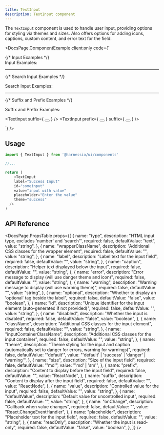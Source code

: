 ```yaml
---
title: TextInput
description: TextInput component
---
```


The `TextInput` component is used to handle user input, providing options for styling via themes and sizes.
Also offers options for adding icons, captions, custom content, and error text for the field.


<DocsPage.ComponentExample
  client:only
  code={`
  <div className="flex flex-col gap-12 min-w-[400px]">
  {/* Input Examples */}
  <div className="font-bold w-full mb-2">Input Examples:</div>
  <TextInput placeholder="Enter the value" />
  <TextInput disabled placeholder="Username" label="Disabled Input" />
  <TextInput 
    label="Success Input" 
    id="someinput" 
    value="input with value" 
    placeholder="Enter the value" 
    theme="success" 
  />
  <TextInput 
    theme="danger" 
    label="Input with Error" 
    error="This field is required" 
  />
  <TextInput 
    theme="warning" 
    label="Input with Warning" 
    warning="Please double-check this field" 
  />
  <TextInput 
    size="sm" 
    label="Small Input" 
    placeholder="Enter the small value" 
  />
  
  <hr />

{/* Search Input Examples */}

<div className="font-bold w-full mb-2">Search Input Examples:</div>
<SearchInput />
<SearchInput disabled />

<hr />

{/* Suffix and Prefix Examples */}

<div className="font-bold w-full mb-2">Suffix and Prefix Examples:</div>

<TextInput prefix="https://" suffix=".com" />
<TextInput size="sm" prefix="https://" suffix=".com" />
<TextInput disabled size="sm" prefix="https://" suffix=".com" />
<TextInput prefix="PAT:" value="ghp_1234567890abcdef" readOnly />

<TextInput
  suffix={
    <Button variant="outline" iconOnly>
      <IconV2 name="nav-arrow-right" size="xs" />
    </Button>
  }
/>
<TextInput
  prefix={
    <Button variant="outline" iconOnly>
      <IconV2 name="minus" size="xs" />
    </Button>
  }
  suffix={
    <Button variant="outline" iconOnly>
      <IconV2 name="plus" size="xs" />
    </Button>
  }
/>

</div>`}
/>

## Usage

```typescript jsx
import { TextInput } from '@harnessio/ui/components'

//...

return (
    <TextInput
    label="Success Input"
    id="someinput"
    value="input with value"
    placeholder="Enter the value"
    theme="success"
  />
)
```

## API Reference

<DocsPage.PropsTable
  props={[
    {
      name: "type",
      description: "HTML input type, excludes 'number' and 'search'",
      required: false,
      defaultValue: "text",
      value: "string",
    },
    {
      name: "wrapperClassName",
      description: "Additional CSS classes for the wrapper element",
      required: false,
      defaultValue: "",
      value: "string",
    },
    {
      name: "label",
      description: "Label text for the input field",
      required: false,
      defaultValue: "",
      value: "string",
    },
    {
      name: "caption",
      description: "Helper text displayed below the input",
      required: false,
      defaultValue: "",
      value: "string",
    },
    {
      name: "error",
      description: "Error message to display (will use danger theme and icon)",
      required: false,
      defaultValue: "",
      value: "string",
    },
    {
      name: "warning",
      description: "Warning message to display (will use warning theme)",
      required: false,
      defaultValue: "",
      value: "string",
    },
    {
      name: "optional",
      description: "Whether to display an 'optional' tag beside the label",
      required: false,
      defaultValue: "false",
      value: "boolean",
    },
    {
      name: "id",
      description:
        "Unique identifier for the input element (auto-generated if not provided)",
      required: false,
      defaultValue: "",
      value: "string",
    },
    {
      name: "disabled",
      description: "Whether the input is disabled",
      required: false,
      defaultValue: "false",
      value: "boolean",
    },
    {
      name: "className",
      description: "Additional CSS classes for the input element",
      required: false,
      defaultValue: "",
      value: "string",
    },
    {
      name: "inputContainerClassName",
      description: "Additional CSS classes for the input container",
      required: false,
      defaultValue: "",
      value: "string",
    },
    {
      name: "theme",
      description:
        "Theme styling for the input and caption (automatically set to danger for errors, warning for warnings)",
      required: false,
      defaultValue: "'default'",
      value: "'default' | 'success' | 'danger' | 'warning'",
    },
    {
      name: "size",
      description: "Size of the input field",
      required: false,
      defaultValue: "'md'",
      value: "'md' | 'sm'",
    },
    {
      name: "prefix",
      description: "Content to display before the input field",
      required: false,
      defaultValue: "",
      value: "ReactNode",
    },
    {
      name: "suffix",
      description: "Content to display after the input field",
      required: false,
      defaultValue: "",
      value: "ReactNode",
    },
    {
      name: "value",
      description: "Controlled value for the input",
      required: false,
      defaultValue: "",
      value: "string",
    },
    {
      name: "defaultValue",
      description: "Default value for uncontrolled input",
      required: false,
      defaultValue: "",
      value: "string",
    },
    {
      name: "onChange",
      description: "Callback when value changes",
      required: false,
      defaultValue: "",
      value: "React.ChangeEventHandler<HTMLInputElement>",
    },
    {
      name: "placeholder",
      description: "Placeholder text for the input field",
      required: false,
      defaultValue: "",
      value: "string",
    },
    {
      name: "readOnly",
      description: "Whether the input is read-only",
      required: false,
      defaultValue: "false",
      value: "boolean",
    },
  ]}
/>
